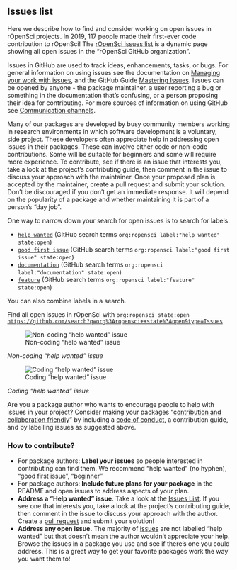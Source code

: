 ## Issues list {#issues}

Here we describe how to find and consider working on open issues in rOpenSci projects. In 2019, 117 people made their first-ever code contribution to rOpenSci! The [rOpenSci issues list](https://github.com/search?q=org%3Aropensci+label%3A%22help+wanted%22+state%3Aopen&type=Issues) is a dynamic page showing all open issues in the “rOpenSci GitHub organization”. 

Issues in GitHub are used to track ideas, enhancements, tasks, or bugs. For general information on using issues see the documentation on [Managing your work with issues](https://docs.github.com/en/github/managing-your-work-on-github/managing-your-work-with-issues), and the GitHub Guide [Mastering Issues](https://guides.github.com/features/issues/). Issues can be opened by anyone - the package maintainer, a user reporting a bug or something in the documentation that’s confusing, or a person proposing their idea for contributing. For more sources of information on using GitHub see [Communication channels](#channels-github).

Many of our packages are developed by busy community members working in research environments in which software development is a voluntary, side project. These developers often appreciate help in addressing open issues in their packages. These can involve either code or non-code contributions. Some will be suitable for beginners and some will require more experience. To contribute, see if there is an issue that interests you, take a look at the project’s contributing guide, then comment in the issue to discuss your approach with the maintainer. Once your proposed plan is accepted by the maintainer, create a pull request and submit your solution. Don’t be discouraged if you don’t get an immediate response. It will depend on the popularity of a package and whether maintaining it is part of a person’s “day job”. 

One way to narrow down your search for open issues is to search for labels. 

*   [`help wanted`](https://github.com/search?q=org%3Aropensci+label%3A%22help+wanted%22+state%3Aopen&type=Issues) (GitHub search terms `org:ropensci label:"help wanted" state:open`)
*   [`good first issue`](https://github.com/search?q=org%3Aropensci+label%3A%22good+first+issue%22+state%3Aopen&type=Issues) (GitHub search terms `org:ropensci label:"good first issue" state:open`)
*   [`documentation`](https://github.com/search?q=org%3Aropensci+label%3A%22documentation%22+state%3Aopen&type=Issues) (GitHub search terms `org:ropensci label:"documentation" state:open`)
*   [`feature`](https://github.com/search?q=org%3Aropensci+label%3A%22feature%22+state%3Aopen&type=Issues) (GitHub search terms `org:ropensci label:"feature" state:open`)

You can also combine labels in a search.

Find all open issues in rOpenSci with `org:ropensci state:open` [`https://github.com/search?q=org%3Aropensci++state%3Aopen&type=Issues`](https://github.com/search?q=org%3Aropensci++state%3Aopen&type=Issues)

![Non-coding “help wanted” issue](images/issues_non_code_tabulizer.png "Non-coding “help wanted” issue")

_Non-coding “help wanted” issue_


![Coding "help wanted" issue](images/issues_code_jstor.png "Coding "help wanted" issue")

_Coding "help wanted" issue_


Are you a package author who wants to encourage people to help with issues in your project? Consider making your packages “[contribution and collaboration friendly](https://devguide.ropensci.org/collaboration.html#friendlyfiles)” by including a [code of conduct](https://devguide.ropensci.org/collaboration.html#code-of-conduct), a contribution guide, and by labelling issues as suggested above. 


### How to contribute? 

*   For package authors: **Label your issues** so people interested in contributing can find them. We recommend “help wanted” (no hyphen), “good first issue”, “beginner”
*   For package authors: **Include future plans for your package** in the README and open issues to address aspects of your plan.
*   **Address a “Help wanted” issue**. Take a look at the [Issues List](https://github.com/search?q=org%3Aropensci+label%3A%22help+wanted%22+state%3Aopen&type=Issues). If you see one that interests you, take a look at the project’s contributing guide, then comment in the issue to discuss your approach with the author. Create a [pull request](#channels-github) and submit your solution!
*   **Address any open issue.** The majority of [issues](https://github.com/search?q=org%3Aropensci+state%3Aopen&type=Issues) are not labelled “help wanted” but that doesn’t mean the author wouldn’t appreciate your help. Browse the issues in a package you use and see if there’s one you could address. This is a great way to get your favorite packages work the way you want them to!
